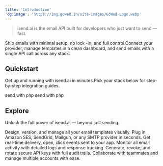 ```yaml
---
title: 'Introduction'
'og:image': 'https://img.gowed.in/site-images/GoWed-Logo.webp'
---
```


> isend.ai is the email API built for developers who just want to send — fast.

Ship emails with minimal setup, no lock -in, and full control.Connect your provider, manage templates in a clean dashboard, and send emails with a single API call across any stack.

## Quickstart

Get up and running with isend.ai in minutes.Pick your stack below for step-by-step integration guides.

<CardGroup cols={2}>
  <Card title="PHP Quickstart" icon='
  <svg
  className="h-6 w-6 overflow-visible ml-1"
  fill="currentcolor"
  viewBox="0 0 16 16"
  xmlns="http://www.w3.org/2000/svg"
>
  <path
    clipRule="evenodd"
    d="M7.9999 13.6496C10.5698 13.6496 12.9461 13.1038 14.7162 12.1728C16.44 11.2661 17.8399 9.84028 17.8399 8.00001C17.8399 6.15974 16.44 4.73389 14.7162 3.82722C12.9461 2.89617 10.5698 2.35043 7.9999 2.35043C5.42997 2.35043 3.05373 2.89617 1.28358 3.82722C-0.440229 4.73389 -1.84009 6.15974 -1.84009 8.00001C-1.84009 9.84028 -0.440229 11.2661 1.28358 12.1728C3.05373 13.1038 5.42997 13.6496 7.9999 13.6496ZM16.8399 8.00001C16.8399 10.5679 12.8821 12.6496 7.9999 12.6496C3.11771 12.6496 -0.840088 10.5679 -0.840088 8.00001C-0.840088 5.43212 3.11771 3.35043 7.9999 3.35043C12.8821 3.35043 16.8399 5.43212 16.8399 8.00001ZM6.87738 4.72751C6.88194 4.70401 6.90252 4.68703 6.92646 4.68703H7.9244C7.93933 4.68703 7.95347 4.6937 7.96297 4.70522C7.97247 4.71674 7.97633 4.7319 7.97348 4.74655L7.7477 5.91034C7.84026 5.91005 7.9323 5.90915 8.02328 5.90826C8.33164 5.90523 8.62788 5.90233 8.89109 5.9236C9.24813 5.95245 9.55863 6.02638 9.76423 6.216C9.87161 6.31473 9.94117 6.42259 9.97569 6.5654C10.0097 6.70601 10.0089 6.87748 9.98244 7.10232C9.94727 7.40106 9.8651 7.80454 9.74965 8.37142L9.74964 8.37145L9.74963 8.3715C9.69183 8.65534 9.62568 8.98014 9.55291 9.35328C9.54833 9.37676 9.52775 9.39371 9.50383 9.39371H8.49295C8.47802 9.39371 8.46387 9.38704 8.45437 9.37552C8.44488 9.364 8.44102 9.34884 8.44386 9.33419C8.52282 8.92716 8.58966 8.5905 8.64516 8.31095L8.6452 8.31076C8.73782 7.8442 8.79885 7.53677 8.83193 7.32694C8.85847 7.15866 8.86601 7.05871 8.85915 6.99197C8.85276 6.92984 8.83413 6.8978 8.80269 6.8641L8.80265 6.86405C8.74366 6.80064 8.64179 6.76909 8.43806 6.75735C8.30039 6.74942 8.12483 6.75064 7.89766 6.75222H7.89756C7.80294 6.75288 7.69936 6.7536 7.58584 6.75374L7.07911 9.35328C7.07453 9.37676 7.05396 9.39371 7.03003 9.39371H6.03318C6.01825 9.39371 6.0041 9.38704 5.9946 9.37552C5.9851 9.36401 5.98125 9.34885 5.98409 9.33419L6.87738 4.72751ZM2.69684 5.95416C2.7014 5.93065 2.72198 5.91368 2.74593 5.91368H4.67706C5.26358 5.91368 5.70732 6.06602 5.98566 6.3872L5.94796 6.42002L5.98574 6.38729L5.98566 6.3872C6.25284 6.69412 6.33382 7.1487 6.26023 7.60473C6.18652 8.06151 5.95682 8.52755 5.59142 8.86359C5.00271 9.41486 4.36602 9.40924 3.44999 9.40117C3.34805 9.40027 3.24265 9.39934 3.13347 9.39914L2.90398 10.5831C2.89942 10.6066 2.87884 10.6236 2.85489 10.6236H1.85156C1.83663 10.6236 1.82249 10.6169 1.81299 10.6054C1.80349 10.5939 1.79963 10.5787 1.80248 10.5641L2.69684 5.95416ZM10.5358 5.95415C10.5403 5.93065 10.5609 5.91368 10.5848 5.91368H12.5171C13.1036 5.91368 13.5473 6.06602 13.8256 6.3872L13.788 6.42003L13.8257 6.38729L13.8256 6.3872C14.0928 6.69412 14.1738 7.1487 14.1002 7.60473C14.0265 8.06152 13.7968 8.52756 13.4314 8.86361C12.8466 9.41043 12.238 9.4066 11.2662 9.40048H11.2662H11.2662H11.2662H11.2661C11.1721 9.39988 11.0746 9.39927 10.9735 9.39913L10.744 10.5831C10.7394 10.6066 10.7188 10.6236 10.6949 10.6236H9.68939C9.67446 10.6236 9.66031 10.6169 9.65081 10.6054C9.64131 10.5939 9.63746 10.5787 9.64031 10.5641L10.5358 5.95415ZM3.65348 6.74077L3.29849 8.56995C3.36057 8.57023 3.42151 8.5709 3.48133 8.57155H3.48135H3.48137H3.48138H3.4814C3.6276 8.57314 3.76717 8.57465 3.90059 8.57041C4.10547 8.56389 4.28973 8.54381 4.4503 8.49113C4.60986 8.43878 4.7459 8.35429 4.85535 8.21803C4.96524 8.08121 5.05079 7.88912 5.10374 7.61781C5.17864 7.22899 5.12314 7.02269 4.9944 6.90717C4.92839 6.84793 4.83845 6.80787 4.72385 6.78174C4.60919 6.7556 4.47305 6.74411 4.31748 6.73973C4.1854 6.736 4.04245 6.73745 3.88872 6.739H3.88871H3.88869H3.88868H3.88866L3.88856 6.739C3.81282 6.73977 3.73445 6.74056 3.65348 6.74077ZM11.4902 6.74077L11.1352 8.56998C11.2034 8.57036 11.2702 8.57129 11.3358 8.57221C11.471 8.57409 11.601 8.57591 11.7268 8.57265C11.9303 8.56738 12.1151 8.54876 12.2771 8.49702C12.438 8.4456 12.5762 8.36154 12.6876 8.22455C12.7995 8.08703 12.8869 7.89302 12.9405 7.61781C13.0154 7.22882 12.9608 7.02253 12.8329 6.90707C12.7674 6.8479 12.6779 6.80786 12.5636 6.78174C12.4493 6.7556 12.3132 6.74411 12.1575 6.73973C12.0252 6.736 11.8816 6.73745 11.727 6.739L11.7268 6.739H11.7268H11.7268H11.7268C11.6506 6.73977 11.5717 6.74056 11.4902 6.74077Z"
    fillRule="evenodd"
  ></path>
</svg>' href="/quickstart/php/introduction">
    send with php
  </Card>
  <Card title="Laravel Quickstart" icon='
<svg
  className="h-6 w-6"
  fill="none"
  height="40"
  viewBox="0 0 16 16"
  width="40"
  xmlns="http://www.w3.org/2000/svg"
>
  <path
    d="M6.69141 2.76562L4.07422 4.27344M6.69141 2.76562L4.07422 1.25781L1.46094 2.76562M6.69141 2.76562V8.74242M4.07422 4.27344L1.46094 2.76562M4.07422 4.27344V10.2397M1.46094 2.76562V11.7266L6.69141 14.7422M6.69141 14.7422V11.7266M6.69141 14.7422L11.9201 11.7266V8.74242M6.69141 11.7266L4.07422 10.2397M6.69141 11.7266L11.9201 8.74242M4.07422 10.2397L6.69141 8.74242M9.31189 4.27344L11.9201 2.76562L14.5365 4.27344M9.31189 4.27344L11.9201 5.77934M9.31189 4.27344V7.24025M11.9201 5.77934L14.5365 4.27344M11.9201 5.77934V8.74242M14.5365 4.27344V7.24025L11.9201 8.74242M11.9201 8.74242L9.31189 7.24025M9.31189 7.24025L6.69141 8.74242"
    stroke="currentcolor"
    strokeLinecap="round"
    strokeLinejoin="round"
    strokeWidth="0.9"
  ></path>
</svg>
' href="/quickstart/php/laravel">
    send with php
  </Card>
</CardGroup>

## Explore

Unlock the full power of isend.ai — beyond just sending.

<CardGroup cols={3}>
  <Card title="Templates" href="/dashboard/templates">
    Design, version, and manage all your email templates visually.
  </Card>
  <Card title="Connectors" href="/dashboard/settings/connectors">
    Plug in Amazon SES, SendGrid, Mailgun, or any SMTP provider in seconds.
  </Card>
  <Card title="Webhooks" href="/dashboard/webhooks">
    Get real-time delivery, open, click events sent to your app.
  </Card>
  <Card title="Email Logs" href="/dashboard/emails/logs">
    Monitor all email activity with detailed logs and response tracking.
  </Card>
  <Card title="API Keys" href="/dashboard/settings/api-keys">
    Generate, revoke, and rotate secure API keys with full audit trails.
  </Card>
  <Card title="Teams & Accounts" href="/dashboard/settings/team">
    Collaborate with teammates and manage multiple accounts with ease.
  </Card>
</CardGroup>